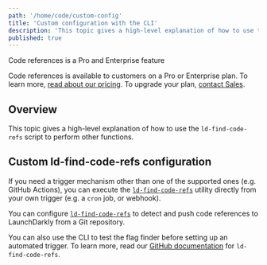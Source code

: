 ```yaml
---
path: '/home/code/custom-config'
title: 'Custom configuration with the CLI'
description: 'This topic gives a high-level explanation of how to use the ld-find-code-refs script to perform other functions.'
published: true
---
```


<Callout intent="primary">
  <CalloutTitle>Code references is a Pro and Enterprise feature</CalloutTitle>
  <CalloutDescription>

Code references is available to customers on a Pro or Enterprise plan. To learn more, [read about our pricing](https://launchdarkly.com/pricing/). To upgrade your plan, [contact Sales](https://launchdarkly.com/contact-sales/).

  </CalloutDescription>
</Callout>

## Overview

This topic gives a high-level explanation of how to use the `ld-find-code-refs` script to perform other functions.

## Custom ld-find-code-refs configuration

If you need a trigger mechanism other than one of the supported ones (e.g. GitHub Actions), you can execute the [`ld-find-code-refs`](https://github.com/launchdarkly/ld-find-code-refs/) utility directly from your own trigger (e.g. a `cron` job, or webhook).

You can configure [`ld-find-code-refs`](https://github.com/launchdarkly/ld-find-code-refs/) to detect and push code references to LaunchDarkly from a Git repository.

You can also use the CLI to test the flag finder before setting up an automated trigger. To learn more, read our [GitHub documentation](https://github.com/launchdarkly/ld-find-code-refs/#execution-via-cli) for `ld-find-code-refs`.
